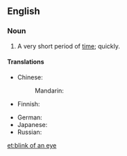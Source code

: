 ==English==

===Noun===
{{head|en|noun|head=[[blink]] of an [[eye]]}}

# {{idiomatic}} A very short period of [[time]]; quickly.

====Translations====
{{trans-top|very short period of time}}
* Chinese:
*: Mandarin: {{t|zh|眨眼|tr=zhǎyǎn|sc=Hani}}
* Finnish: {{t|fi|silmänräpäys}}
{{trans-mid}}
* German: {{t|de|Augenblick|m}}
* Japanese: {{t|ja|あっという間|tr= あっというま, a-tto iu ma|sc=Jpan}}
* Russian: {{t|ru|мгновение ока|n|tr=mgnovénije óka|sc=Cyrl}}
{{trans-bottom}}

[[et:blink of an eye]]